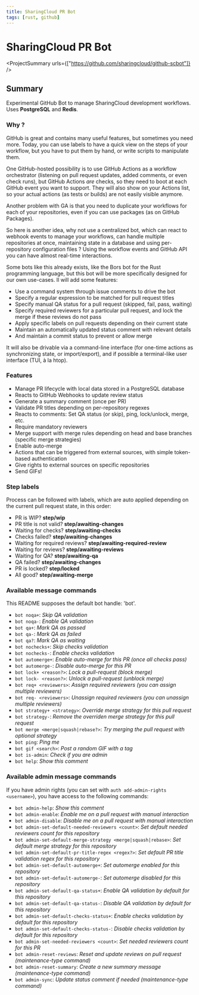 ```yaml
---
title: SharingCloud PR Bot
tags: [rust, github]
---
```

<Back name="Projects" link="../../" />

# SharingCloud PR Bot

<ProjectSummary
    urls={["https://github.com/sharingcloud/github-scbot"]}
/>

## Summary

Experimental GitHub Bot to manage SharingCloud development workflows.  
Uses **PostgreSQL** and **Redis**.

### Why ?

GitHub is great and contains many useful features, but sometimes you need more.
Today, you can use labels to have a quick view on the steps of your workflow,
but you have to put them by hand, or write scripts to manipulate them.

One GitHub-hosted possibility is to use GitHub Actions as a workflow orchestrator
(listening on pull request updates, added comments, or even check runs), but GitHub Actions _are_ checks,
so they need to boot at each GitHub event you want to support. They will also show on your Actions list,
so your actual actions (as tests or builds) are not easily visible anymore.

Another problem with GA is that you need to duplicate your workflows for each of your repositories, even if you can use packages
(as on GitHub Packages).

So here is another idea, why not use a centralized bot, which can react to webhook events to manage your workflows, can handle multiple repositories at once,
maintaining state in a database and using per-repository configuration files ? Using the workflow events and GitHub API you can have almost real-time interactions.

Some bots like this already exists, like the Bors bot for the Rust programming language, but this bot will be more specifically designed for our own use-cases.
Il will add some features:

- Use a command system through issue comments to drive the bot
- Specify a regular expression to be matched for pull request titles
- Specify manual QA status for a pull request (skipped, fail, pass, waiting)
- Specify required reviewers for a particular pull request, and lock the merge if these reviews do not pass
- Apply specific labels on pull requests depending on their current state
- Maintain an automatically updated status comment with relevant details
- And maintain a commit status to prevent or allow merge

It will also be drivable via a command-line interface (for one-time actions as synchronizing state, or
import/export), and if possible a terminal-like user interface (TUI, à la htop).

### Features

- Manage PR lifecycle with local data stored in a PostgreSQL database
- Reacts to GitHub Webhooks to update review status
- Generate a summary comment (once per PR)
- Validate PR titles depending on per-repository regexes
- Reacts to comments: Set QA status (or skip), ping, lock/unlock, merge, etc.
- Require mandatory reviewers
- Merge support with merge rules depending on head and base branches (specific merge strategies)
- Enable auto-merge
- Actions that can be triggered from external sources, with simple token-based authentication
- Give rights to external sources on specific repositories
- Send GIFs!

### Step labels

Process can be followed with labels, which are auto applied depending on the current pull request state, in this order:

- PR is WIP? **step/wip**
- PR title is not valid? **step/awaiting-changes**
- Waiting for checks? **step/awaiting-checks**
- Checks failed? **step/awaiting-changes**
- Waiting for required reviews? **step/awaiting-required-review**
- Waiting for reviews? **step/awaiting-reviews**
- Waiting for QA? **step/awaiting-qa**
- QA failed? **step/awaiting-changes**
- PR is locked? **step/locked**
- All good? **step/awaiting-merge**

### Available message commands

This README supposes the default bot handle: 'bot'.

- `bot noqa+`: _Skip QA validation_
- `bot noqa-`: _Enable QA validation_
- `bot qa+`: _Mark QA as passed_
- `bot qa-`: _Mark QA as failed_
- `bot qa?`: _Mark QA as waiting_
- `bot nochecks+`: _Skip checks validation_
- `bot nochecks-`: _Enable checks validation_
- `bot automerge+`: _Enable auto-merge for this PR (once all checks pass)_
- `bot automerge-`: _Disable auto-merge for this PR_
- `bot lock+ <reason?>`: _Lock a pull-request (block merge)_
- `bot lock- <reason?>`: _Unlock a pull-request (unblock merge)_
- `bot req+ <reviewers>`: _Assign required reviewers (you can assign multiple reviewers)_
- `bot req- <reviewers>`: _Unassign required reviewers (you can unassign multiple reviewers)_
- `bot strategy+ <strategy>`: _Override merge strategy for this pull request_
- `bot strategy-`: _Remove the overriden merge strategy for this pull request_
- `bot merge <merge|squash|rebase?>`: _Try merging the pull request with optional strategy_
- `bot ping`: _Ping me_
- `bot gif <search>`: _Post a random GIF with a tag_
- `bot is-admin`: _Check if you are admin_
- `bot help`: _Show this comment_

### Available admin message commands

If you have admin rights (you can set with `auth add-admin-rights <username>`), you have access to the following commands:

- `bot admin-help`: _Show this comment_
- `bot admin-enable`: _Enable me on a pull request with manual interaction_
- `bot admin-disable`: _Disable me on a pull request with manual interaction_
- `bot admin-set-default-needed-reviewers <count>`: _Set default needed reviewers count for this repository_
- `bot admin-set-default-merge-strategy <merge|squash|rebase>`: _Set default merge strategy for this repository_
- `bot admin-set-default-pr-title-regex <regex?>`: _Set default PR title validation regex for this repository_
- `bot admin-set-default-automerge+`: _Set automerge enabled for this repository_
- `bot admin-set-default-automerge-`: _Set automerge disabled for this repository_
- `bot admin-set-default-qa-status+`: _Enable QA validation by default for this repository_
- `bot admin-set-default-qa-status-`: _Disable QA validation by default for this repository_
- `bot admin-set-default-checks-status+`: _Enable checks validation by default for this repository_
- `bot admin-set-default-checks-status-`: _Disable checks validation by default for this repository_
- `bot admin-set-needed-reviewers <count>`: _Set needed reviewers count for this PR_
- `bot admin-reset-reviews`: _Reset and update reviews on pull request (maintenance-type command)_
- `bot admin-reset-summary`: _Create a new summary message (maintenance-type command)_
- `bot admin-sync`: _Update status comment if needed (maintenance-type command)_
